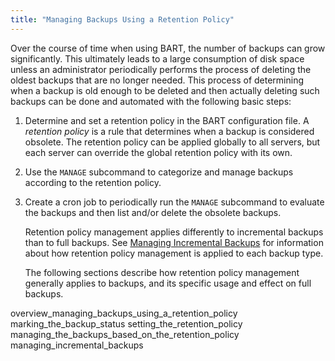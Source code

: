 ```yaml
---
title: "Managing Backups Using a Retention Policy"
---
```


<div id="managing_backups_using_a_retention_policy" class="registered_link"></div>


Over the course of time when using BART, the number of backups can grow significantly. This ultimately leads to a large consumption of disk space unless an administrator periodically performs the process of deleting the oldest backups that are no longer needed. This process of determining when a backup is old enough to be deleted and then actually deleting such backups can be done and automated with the following basic steps:

1.  Determine and set a retention policy in the BART configuration file. A *retention policy* is a rule that determines when a backup is considered obsolete. The retention policy can be applied globally to all servers, but each server can override the global retention policy with its own.

2.  Use the `MANAGE` subcommand to categorize and manage backups according to the retention policy.

3.  Create a cron job to periodically run the `MANAGE` subcommand to evaluate the backups and then list and/or delete the obsolete backups.

    Retention policy management applies differently to incremental backups than to full backups. See [Managing Incremental Backups](../04_using_bart/02_managing_backups_using_a_retention_policy/#managing_incremental_backups) for information about how retention policy management is applied to each backup type.

    The following sections describe how retention policy management generally applies to backups, and its specific usage and effect on full backups.

<div class="toctree" maxdepth="3">

overview\_managing\_backups\_using\_a\_retention\_policy marking\_the\_backup\_status setting\_the\_retention\_policy managing\_the\_backups\_based\_on\_the\_retention\_policy managing\_incremental\_backups

</div>

